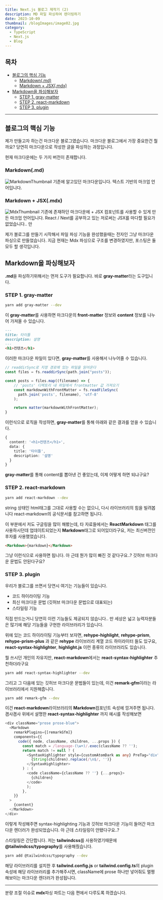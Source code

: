 ```yaml
---
title: Next.js 블로그 제작기 (2)
description: MD 파일 파싱하여 렌더링하기
date: 2023-10-09
thumbnail: /blogImages/image02.jpg
category:
  - TypeScript
  - Next.js
  - Blog
---
```


## 목차

- [블로그의 핵심 기능](#블로그의-핵심-기능)
  - [Markdown(.md)](#markdownmd)
  - [Markdown + JSX(.mdx)](#markdown--jsxmdx)
- [Markdown을 파싱해보자](#markdown을-파싱해보자)
  - [STEP 1. gray-matter](#step-1-gray-matter)
  - [STEP 2. react-markdown](#step-2-react-markdown)
  - [STEP 3. plugin](#step-3-plugin)

---

## 블로그의 핵심 기능

제가 만들고자 하는건 마크다운 블로그였습니다. 마크다운 블로그에서 가장 중요한건 뭘까요?
당연히 마크다운으로 작성한 글을 파싱하는 과정입니다.

현재 마크다운에는 두 가지 버전이 존재합니다.

### Markdown(.md)

![MarkdownThumbnail](</blogImages/2023_10_09/image_10_09_(1).png>)
기존에 알고있던 마크다운입니다. 텍스트 기반의 마크업 언어입니다.

### Markdown + JSX(.mdx)

![MdxThumbnail](</blogImages/2023_10_09/image_10_09_(2).png>)
기존에 존재하던 마크다운에 + JSX 컴포넌트를 사용할 수 있게 만든 마크업 언어입니다.
React / Next를 공부하고 있는 저로써는 JSX를 마다할 필요가 없었습니다.. 만

제가 블로그를 만들기 시작해서 파일 파싱 기능을 완성했을때는 전자인 그냥 마크다운 파싱으로 만들었습니다.
지금 현재는 Mdx 파싱으로 구조를 변경하였지만, 포스팅은 둘 모두 할 생각입니다.

## Markdown을 파싱해보자

**.md**을 파싱하기위해서는 먼저 도구가 필요합니다. 바로 **gray-matter**라는 도구입니다.

### STEP 1. gray-matter

```bash
yarn add gray-matter --dev
```

이 **gray-matter**를 사용하면 마크다운의 **front-matter** 정보와 **content** 정보를 나누어 가져올 수 있습니다.

```Markdown
---
title: 타이틀
description: 설명
---
<h1>컨텐츠</h1>
```

이러한 마크다운 파일이 있다면, **gray-matter**를 사용해서 나누어줄 수 있습니다.

```ts
// readdirSync로 지정 경로에 있는 파일을 읽어온다
const files = fs.readdirSync(path.join("posts"));

const posts = files.map((filename) => {
    // 'posts' 디렉토리 내 파일에서 frontmatter 값 가져오기
  	const markdownWithFrontMatter = fs.readFileSync(
	  path.join('posts', filename), 'utf-8'
    );

    return matter(markdownWithFrontMatter);
}
```

이런식으로 로직을 작성하면, **gray-matter**를 통해 아래와 같은 결과를 얻을 수 있습니다.

```ts
{
  content: '<h1>컨텐츠</h1>',
  data: {
    title: '타이틀',
    description: '설명'
  }
}
```

**gray-matter**를 통해 content를 뽑아낸 건 좋았는데, 이제 어떻게 하면 되냐구요?

### STEP 2. react-markdown

```bash
yarn add react-markdown --dev
```

string 상태인 html태그를 그대로 사용할 수는 없으니, 다시 라이브러리의 힘을 빌려봅니다
react-markdown의 공식문서를 참고하면 됩니다.

이 부분에서 저도 구글링을 많이 해봤는데, 타 자료들에서는 **ReactMarkdown** 태그를 사용하시던데
업데이트되었는지 **Markdown**태그로 되어있더라구요, 저는 최신버전인 후자를 사용했었습니다.

```html
<Markdown>{markdown}</Markdown>
```

그냥 이런식으로 사용하면 됩니다.
아 근데 뭔가 많이 빠진 것 같다구요..? 깃허브 마크다운 문법도 안된다구요?

### STEP 3. plugin

우리가 블로그를 쓰면서 당연시 여기는 기능들이 있습니다.

- 코드 하이라이팅 기능
- 최신 마크다운 문법 (깃허브 마크다운 문법으로 대표되는)
- 스타일링 기능

직접 만드는거니 당연히 이런 기능들도 제공되지 않습니다.. 만
세상은 넓고 능력자분들은 많기에 해당 기능들을 구현한 라이브러리가 있습니다.

위에 있는 코드 하이라이팅 기능부터 보자면,
**rehype-highlight**, **rehype-prism**, **rehype-prism-plus** 과 같은 **rehype** 라이브러리 계열 코드 하이라이터 들도 있구요,
**react-syntax-highlighter**, **highlight.js** 이런 종류의 라이브러리도 있습니다.

뭘 쓰시던 개인의 자유지만, **react-markdown**에서는 **react-syntax-highlighter** 추천하더라구요

```bash
yarn add react-syntax-highlighter --dev
```

그리고 그 다음에 있는 깃허브 마크다운 문법들이 있는데, 이건 **remark-gfm**이라는 라이브러리에서 지원해줍니다.

```bash
yarn add remark-gfm --dev
```

이건 **react-markdown**라이브러리의 **Markdown**컴포넌트 속성에 낑겨주면 됩니다. 겸사겸사 위에서 설명한 **react-syntax-highlighter** 까지 예시를 작성해보면

```ts
<div className="prose prose-blue">
  <Markdown
    remarkPlugins={[remarkGfm]}
    components={{
      code({ node, className, children, ...props }) {
        const match = /language-(\w+)/.exec(className ?? '');
        return match != null ? (
          <SyntaxHighlighter style={customAtomDark as any} PreTag="div" language={match[1]}>
            {String(children).replace(/\n$/, '')}
          </SyntaxHighlighter>
        ) : (
          <code className={className ?? ''} {...props}>
            {children}
          </code>
          );
        },
    }}
  >
    {content}
  </Markdown>
</div>
```

이렇게 작성해주면 syntax-highlighting 기능과 깃허브 마크다운 기능이 들어간 마크다운 렌더러가 완성되었습니다.
아 근데 스타일링이 안됐다구요..?

스타일링은 간단합니다. 저는 **tailwindcss**를 사용하였기때문에 **@tailwindcss/typography**를 사용해줬습니다.

```bash
yarn add @tailwindcss/typography --dev
```

해당 라이브러리를 설치한 후 **tailwind.config.js** or **tailwind.config.ts**의 plugin 속성에 해당 라이브러리를 추가해주시면, className에 prose 하나만 넣어줘도 멀쩡해보이는 마크다운 렌더러가 완성됩니다.

---

분량 조절 이슈로 **mdx**파싱 파트는 다음 편에서 다루도록 하겠습니다.
